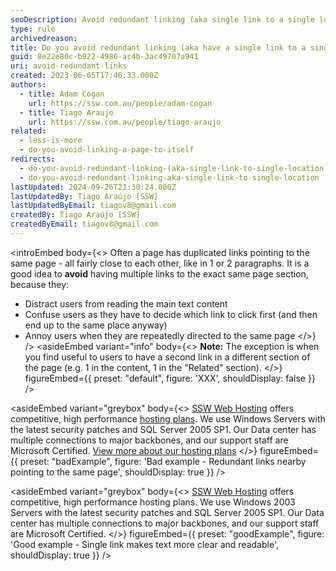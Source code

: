 ```yaml
---
seoDescription: Avoid redundant linking (aka single link to a single location) by having only one link per page section that points to the same target. This helps users focus on the main text content and reduces confusion caused by multiple links leading to the same place.
type: rule
archivedreason:
title: Do you avoid redundant linking (aka have a single link to a single location)?
guid: 8e22e80c-b922-4986-ac4b-3ac49707a941
uri: avoid-redundant-links
created: 2023-06-05T17:46:33.000Z
authors:
  - title: Adam Cogan
    url: https://ssw.com.au/people/adam-cogan
  - title: Tiago Araujo
    url: https://ssw.com.au/people/tiago-araujo
related:
  - less-is-more
  - do-you-avoid-linking-a-page-to-itself
redirects:
  - do-you-avoid-redundant-linking-(aka-single-link-to-single-location)
  - do-you-avoid-redundant-linking-aka-single-link-to-single-location
lastUpdated: 2024-09-26T21:30:24.000Z
lastUpdatedBy: Tiago Araújo [SSW]
lastUpdatedByEmail: tiagov8@gmail.com
createdBy: Tiago Araújo [SSW]
createdByEmail: tiagov8@gmail.com
---
```


<introEmbed
  body={<>
Often a page has duplicated links pointing to the same page - all fairly close to each other, like in 1 or 2 paragraphs. It is a good idea to **avoid** having multiple links to the exact same page section, because they:

* Distract users from reading the main text content
* Confuse users as they have to decide which link to click first (and then end up to the same place anyway)
* Annoy users when they are repeatedly directed to the same page
  </>}
/>
<asideEmbed
  variant="info"
  body={<>
    **Note:** The exception is when you find useful to users to have a second link in a different section of the page (e.g. 1 in the content, 1 in the "Related" section).
  </>}
  figureEmbed={{
    preset: "default",
    figure: 'XXX',
    shouldDisplay: false
  }}
/>

<asideEmbed
  variant="greybox"
  body={<>
    [SSW Web Hosting](https://www.ssw.com.au) offers competitive, high performance [hosting plans](https://www.ssw.com.au). We use Windows Servers with the latest security patches and SQL Server 2005 SP1. Our Data center has multiple connections to major backbones, and our support staff are Microsoft Certified. [View more about our hosting plans](https://www.ssw.com.au)
  </>}
  figureEmbed={{
    preset: "badExample",
    figure: 'Bad example - Redundant links nearby pointing to the same page',
    shouldDisplay: true
  }}
/>

<asideEmbed
  variant="greybox"
  body={<>
    [SSW Web Hosting](https://www.ssw.com.au) offers competitive, high performance hosting plans. We use Windows 2003 Servers with the latest security patches and SQL Server 2005 SP1. Our Data center has multiple connections to major backbones, and our support staff are Microsoft Certified.
  </>}
  figureEmbed={{
    preset: "goodExample",
    figure: 'Good example - Single link makes text more clear and readable',
    shouldDisplay: true
  }}
/>
